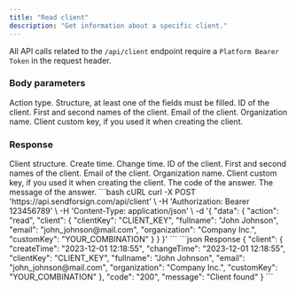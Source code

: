 ```yaml
---
title: "Read client"
description: "Get information about a specific client."
---
```


<Note>All API calls related to the `/api/client` endpoint require a `Platform Bearer Token` in the request header.</Note>

### Body parameters

<ParamField body="action" type="string" required>
  Action type.
</ParamField>

<ParamField body="client" required>
  Structure, at least one of the fields must be filled.

  <Expandable title="child attribute">

  <ParamField body="clientKey" type="string">
    ID of the client.  
  </ParamField>

  <ParamField body="fullname" type="string">
    First and second names of the client.  
  </ParamField>

  <ParamField body="email" type="string">
    Email of the client.  
  </ParamField>

  <ParamField body="organization" type="string">
    Organization name.  
  </ParamField>

  <ParamField body="customKey" type="string">
    Client custom key, if you used it when creating the client.
  </ParamField>

  </Expandable>

</ParamField>

### Response

  <ResponseField name="client">
    Client structure.

  <Expandable title="child attribute">

  <ResponseField name="createTime" type="string">
    Create time.
  </ResponseField>

  <ResponseField name="changeTime" type="string">
    Change time.
  </ResponseField>

  <ResponseField name="clientKey" type="string">
    ID of the client.
  </ResponseField>

  <ResponseField name="fullname" type="string">
    First and second names of the client.
  </ResponseField>

  <ResponseField name="email" type="string">
    Email of the client.
  </ResponseField>

  <ResponseField name="organization" type="string">
    Organization name.
  </ResponseField>

  <ResponseField name="customKey" type="string">
    Client custom key, if you used it when creating the client.
  </ResponseField>

  </Expandable>

  </ResponseField>

<ResponseField name="code" type="string">
  The code of the answer.
</ResponseField>

<ResponseField name="message" type="string">
  The message of the answer.
</ResponseField>

<RequestExample>
```bash cURL
curl -X POST 'https://api.sendforsign.com/api/client' \
     -H 'Authorization: Bearer 123456789' \
     -H 'Content-Type: application/json' \
     -d '{ 
		  "data": {
				   "action": "read",
				   "client": {
							  "clientKey": "CLIENT_KEY",
							  "fullname": "John Johnson",
							  "email": "john_johnson@mail.com",
							  "organization": "Company Inc.",
							  "customKey": "YOUR_COMBINATION"
						     }
				  }
       }'
```
</RequestExample>

<ResponseExample>
```json Response
	{
       "client": {
                "createTime": "2023-12-01 12:18:55",
				"changeTime": "2023-12-01 12:18:55",
                "clientKey": "CLIENT_KEY", 
				"fullname": "John Johnson",
    		    "email": "john_johnson@mail.com",
				"organization": "Company Inc.",
				"customKey": "YOUR_COMBINATION"
		},
       "code": "200",
       "message": "Client found"
    } 
```
</ResponseExample>
